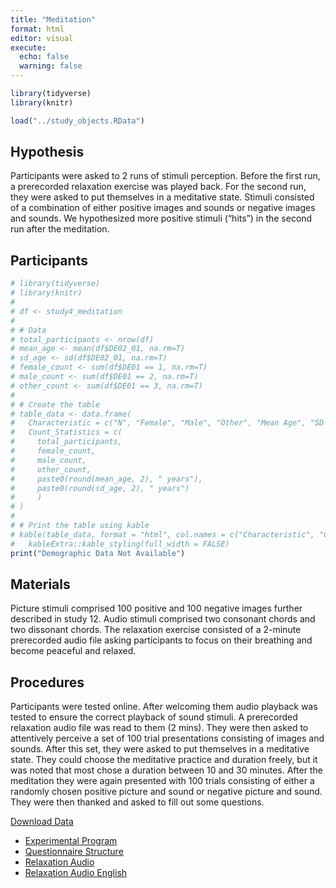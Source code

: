 ```yaml
---
title: "Meditation"
format: html
editor: visual
execute: 
  echo: false
  warning: false
---
```


```r
library(tidyverse)
library(knitr)

load("../study_objects.RData")
```

## Hypothesis

Participants were asked to 2 runs of stimuli perception. Before the first run, a prerecorded relaxation exercise was played back. For the second run, they were asked to put themselves in a meditative state. Stimuli consisted of a combination of either positive images and sounds or negative images and sounds. We hypothesized more positive stimuli ("hits") in the second run after the meditation.

## Participants

```r
# library(tidyverse)
# library(knitr)
# 
# df <- study4_meditation
# 
# # Data
# total_participants <- nrow(df)
# mean_age <- mean(df$DE02_01, na.rm=T)
# sd_age <- sd(df$DE02_01, na.rm=T)
# female_count <- sum(df$DE01 == 1, na.rm=T)
# male_count <- sum(df$DE01 == 2, na.rm=T)
# other_count <- sum(df$DE01 == 3, na.rm=T)
# 
# # Create the table
# table_data <- data.frame(
#   Characteristic = c("N", "Female", "Male", "Other", "Mean Age", "SD Age"),
#   Count_Statistics = c(
#     total_participants, 
#     female_count, 
#     male_count,
#     other_count,
#     paste0(round(mean_age, 2), " years"), 
#     paste0(round(sd_age, 2), " years")
#     )
# )
# 
# # Print the table using kable
# kable(table_data, format = "html", col.names = c("Characteristic", "Count/Statistic")) %>%
#   kableExtra::kable_styling(full_width = FALSE)
print("Demographic Data Not Available")

```

## Materials

Picture stimuli comprised 100 positive and 100 negative images further described in study 12. Audio stimuli comprised two consonant chords and two dissonant chords. The relaxation exercise consisted of a 2-minute prerecorded audio file asking participants to focus on their breathing and become peaceful and relaxed.

## Procedures

Participants were tested online. After welcoming them audio playback was tested to ensure the correct playback of sound stimuli. A prerecorded relaxation audio file was read to them (2 mins). They were then asked to attentively perceive a set of 100 trial presentations consisting of images and sounds. After this set, they were asked to put themselves in a meditative state. They could choose the meditative practice and duration freely, but it was noted that most chose a duration between 10 and 30 minutes. After the meditation they were again presented with 100 trials consisting of either a randomly chosen positive picture and sound or negative picture and sound. They were then thanked and asked to fill out some questions.

::: {.callout-tip title="Data" collapse="true"}
[Download Data](../data/meditation.csv)
:::

::: {.callout-note title="Resources" collapse="true"}
-   [Experimental Program](https://osf.io/hjxad)
-   [Questionnaire Structure](https://osf.io/4asug)
-   [Relaxation Audio](https://osf.io/9gnds)
-   [Relaxation Audio English](https://osf.io/pbzrv)
:::
